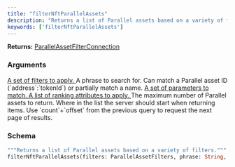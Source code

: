 ```yaml
---
title: "filterNftParallelAssets"
description: "Returns a list of Parallel assets based on a variety of filters."
keywords: ['filterNftParallelAssets']
---
```


**Returns:** [ParallelAssetFilterConnection](/api-reference/types/parallelassetfilterconnection)

### Arguments

<a href="/api-reference/types/parallelassetfilters">
  <ResponseField name="filters" type="ParallelAssetFilters">
    A set of filters to apply.
  </ResponseField>
</a>

<ResponseField name="phrase" type="String">
  A phrase to search for. Can match a Parallel asset ID (`address`:`tokenId`) or partially match a name.
</ResponseField>

<a href="/api-reference/types/parallelassetmatchers">
  <ResponseField name="match" type="ParallelAssetMatchers">
    A set of parameters to match.
  </ResponseField>
</a>

<a href="/api-reference/types/parallelassetranking">
  <ResponseField name="rankings" type="[ParallelAssetRanking]">
    A list of ranking attributes to apply.
  </ResponseField>
</a>

<ResponseField name="limit" type="Int">
  The maximum number of Parallel assets to return.
</ResponseField>

<ResponseField name="offset" type="Int">
  Where in the list the server should start when returning items. Use `count`+`offset` from the previous query to request the next page of results.
</ResponseField>

### Schema


```graphql 
"""Returns a list of Parallel assets based on a variety of filters."""
filterNftParallelAssets(filters: ParallelAssetFilters, phrase: String, match: ParallelAssetMatchers, rankings: [ParallelAssetRanking], limit: Int, offset: Int): ParallelAssetFilterConnection
```
